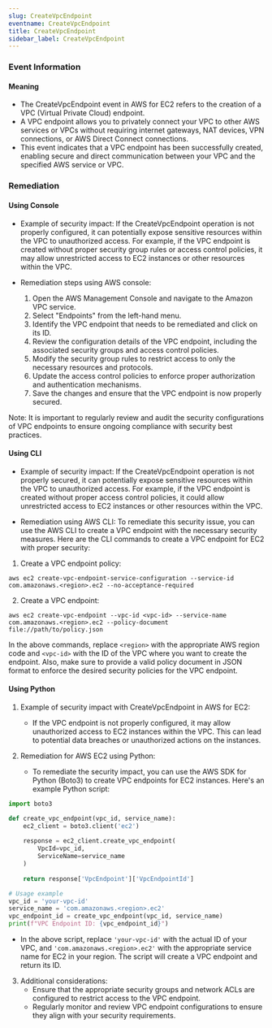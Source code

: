 ```yaml
--- 
slug: CreateVpcEndpoint
eventname: CreateVpcEndpoint
title: CreateVpcEndpoint
sidebar_label: CreateVpcEndpoint
---
```

                       
### Event Information

#### Meaning

- The CreateVpcEndpoint event in AWS for EC2 refers to the creation of a VPC (Virtual Private Cloud) endpoint. 
- A VPC endpoint allows you to privately connect your VPC to other AWS services or VPCs without requiring internet gateways, NAT devices, VPN connections, or AWS Direct Connect connections. 
- This event indicates that a VPC endpoint has been successfully created, enabling secure and direct communication between your VPC and the specified AWS service or VPC.

### Remediation

#### Using Console

- Example of security impact: If the CreateVpcEndpoint operation is not properly configured, it can potentially expose sensitive resources within the VPC to unauthorized access. For example, if the VPC endpoint is created without proper security group rules or access control policies, it may allow unrestricted access to EC2 instances or other resources within the VPC.

- Remediation steps using AWS console:
  1. Open the AWS Management Console and navigate to the Amazon VPC service.
  2. Select "Endpoints" from the left-hand menu.
  3. Identify the VPC endpoint that needs to be remediated and click on its ID.
  4. Review the configuration details of the VPC endpoint, including the associated security groups and access control policies.
  5. Modify the security group rules to restrict access to only the necessary resources and protocols.
  6. Update the access control policies to enforce proper authorization and authentication mechanisms.
  7. Save the changes and ensure that the VPC endpoint is now properly secured.

Note: It is important to regularly review and audit the security configurations of VPC endpoints to ensure ongoing compliance with security best practices.

#### Using CLI

- Example of security impact: If the CreateVpcEndpoint operation is not properly secured, it can potentially expose sensitive resources within the VPC to unauthorized access. For example, if the VPC endpoint is created without proper access control policies, it could allow unrestricted access to EC2 instances or other resources within the VPC.

- Remediation using AWS CLI: To remediate this security issue, you can use the AWS CLI to create a VPC endpoint with the necessary security measures. Here are the CLI commands to create a VPC endpoint for EC2 with proper security:

1. Create a VPC endpoint policy:
```
aws ec2 create-vpc-endpoint-service-configuration --service-id com.amazonaws.<region>.ec2 --no-acceptance-required
```

2. Create a VPC endpoint:
```
aws ec2 create-vpc-endpoint --vpc-id <vpc-id> --service-name com.amazonaws.<region>.ec2 --policy-document file://path/to/policy.json
```

In the above commands, replace `<region>` with the appropriate AWS region code and `<vpc-id>` with the ID of the VPC where you want to create the endpoint. Also, make sure to provide a valid policy document in JSON format to enforce the desired security policies for the VPC endpoint.

#### Using Python

1. Example of security impact with CreateVpcEndpoint in AWS for EC2:
   - If the VPC endpoint is not properly configured, it may allow unauthorized access to EC2 instances within the VPC. This can lead to potential data breaches or unauthorized actions on the instances.

2. Remediation for AWS EC2 using Python:
   - To remediate the security impact, you can use the AWS SDK for Python (Boto3) to create VPC endpoints for EC2 instances. Here's an example Python script:

```python
import boto3

def create_vpc_endpoint(vpc_id, service_name):
    ec2_client = boto3.client('ec2')
    
    response = ec2_client.create_vpc_endpoint(
        VpcId=vpc_id,
        ServiceName=service_name
    )
    
    return response['VpcEndpoint']['VpcEndpointId']

# Usage example
vpc_id = 'your-vpc-id'
service_name = 'com.amazonaws.<region>.ec2'
vpc_endpoint_id = create_vpc_endpoint(vpc_id, service_name)
print(f"VPC Endpoint ID: {vpc_endpoint_id}")
```

   - In the above script, replace `'your-vpc-id'` with the actual ID of your VPC, and `'com.amazonaws.<region>.ec2'` with the appropriate service name for EC2 in your region. The script will create a VPC endpoint and return its ID.

3. Additional considerations:
   - Ensure that the appropriate security groups and network ACLs are configured to restrict access to the VPC endpoint.
   - Regularly monitor and review VPC endpoint configurations to ensure they align with your security requirements.


 